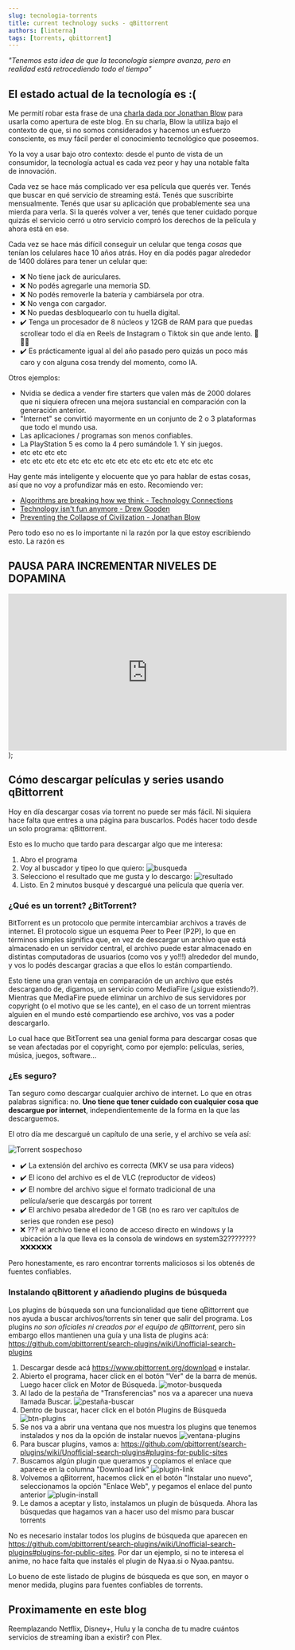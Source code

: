 ```yaml
---
slug: tecnologia-torrents
title: current technology sucks - qBittorrent
authors: [linterna]
tags: [torrents, qbittorrent]
---
```


_"Tenemos esta idea de que la teconología siempre avanza, pero en realidad está retrocediendo todo el tiempo"_

<!-- truncate -->

## El estado actual de la tecnología es :(

Me permití robar esta frase de una [charla dada por Jonathan Blow](https://www.youtube.com/watch?v=ZSRHeXYDLko) para usarla como apertura de este blog. En su charla, Blow la utiliza bajo el contexto de que, si no somos considerados y hacemos un esfuerzo consciente, es muy fácil perder el conocimiento tecnológico que poseemos.

Yo la voy a usar bajo otro contexto: desde el punto de vista de un consumidor, la tecnología actual es cada vez peor y hay una notable falta de innovación.

Cada vez se hace más complicado ver esa película que querés ver. Tenés que buscar en qué servicio de streaming está. Tenés que suscribirte mensualmente. Tenés que usar su aplicación que probablemente sea una mierda para verla. Si la querés volver a ver, tenés que tener cuidado porque quizás el servicio cerró u otro servicio compró los derechos de la película y ahora está en ese.

Cada vez se hace más difícil conseguir un celular que tenga _cosas_ que tenían los celulares hace 10 años atrás. Hoy en día podés pagar alrededor de 1400 doláres para tener un celular que:

- ❌ No tiene jack de auriculares.
- ❌ No podés agregarle una memoria SD.
- ❌ No podés removerle la batería y cambiársela por otra.
- ❌ No venga con cargador.
- ❌ No puedas desbloquearlo con tu huella digital.
- ✔️ Tenga un procesador de 8 núcleos y 12GB de RAM para que puedas scrollear todo el día en Reels de Instagram o Tiktok sin que ande lento. 💖💖💕
- ✔️ Es prácticamente igual al del año pasado pero quizás un poco más caro y con alguna cosa trendy del momento, como IA.

Otros ejemplos:

- Nvidia se dedica a vender fire starters que valen más de 2000 dolares que ni siquiera ofrecen una mejora sustancial en comparación con la generación anterior.
- "Internet" se convirtió mayormente en un conjunto de 2 o 3 plataformas que todo el mundo usa.
- Las aplicaciones / programas son menos confiables.
- La PlayStation 5 es como la 4 pero sumándole 1. Y sin juegos.
- etc etc etc etc
- etc etc etc etc etc etc etc etc etc etc etc etc etc etc etc etc

Hay gente más inteligente y elocuente que yo para hablar de estas cosas, así que no voy a profundizar más en esto. Recomiendo ver:

- [Algorithms are breaking how we think - Technology Connections](https://www.youtube.com/watch?v=QEJpZjg8GuA)
- [Technology isn't fun anymore - Drew Gooden](https://www.youtube.com/watch?v=P-TANCVoHlc)
- [Preventing the Collapse of Civilization - Jonathan Blow ](https://www.youtube.com/watch?v=ZSRHeXYDLko)

Pero todo eso no es lo importante ni la razón por la que estoy escribiendo esto. La razón es

  <div
    style={{
      margin: "0 auto",
      textAlign: "center",
    }}
  >
    <h2>PAUSA PARA INCREMENTAR NIVELES DE DOPAMINA</h2>
    <iframe
      width="560"
      height="315"
      src="https://www.youtube.com/embed/QPW3XwBoQlw?si=byCaKJ7mQrlXSn3N"
      title="YouTube video player"
      frameborder="0"
      allow="accelerometer; autoplay; clipboard-write; encrypted-media; gyroscope; picture-in-picture; web-share"
      referrerpolicy="strict-origin-when-cross-origin"
      allowfullscreen
    ></iframe>
  </div>
);

<DopamineAddiction />

## Cómo descargar películas y series usando qBittorrent

Hoy en día descargar cosas via torrent no puede ser más fácil. Ni siquiera hace falta que entres a una página para buscarlos. Podés hacer todo desde un solo programa: qBittorrent.

Esto es lo mucho que tardo para descargar algo que me interesa:

1. Abro el programa
2. Voy al buscador y tipeo lo que quiero:
   ![busqueda](./busqueda.png)
3. Selecciono el resultado que me gusta y lo descargo:
   ![resultado](./resultado.png)
4. Listo. En 2 minutos busqué y descargué una película que quería ver.

### ¿Qué es un torrent? ¿BitTorrent?

BitTorrent es un protocolo que permite intercambiar archivos a través de internet. El protocolo sigue un esquema Peer to Peer (P2P), lo que en términos simples significa que, en vez de descargar un archivo que está almacenado en un servidor central, el archivo puede estar almacenado en distintas computadoras de usuarios (como vos y yo!!!) alrededor del mundo, y vos lo podés descargar gracias a que ellos lo están compartiendo.

Esto tiene una gran ventaja en comparación de un archivo que estés descargando de, digamos, un servicio como MediaFire (¿sigue existiendo?). Mientras que MediaFire puede eliminar un archivo de sus servidores por copyright (o el motivo que se les cante), en el caso de un torrent mientras alguien en el mundo esté compartiendo ese archivo, vos vas a poder descargarlo.

Lo cual hace que BitTorrent sea una genial forma para descargar cosas que se vean afectadas por el copyright, como por ejemplo: películas, series, música, juegos, software...

### ¿Es seguro?

Tan seguro como descargar cualquier archivo de internet. Lo que en otras palabras significa: no. **Uno tiene que tener cuidado con cualquier cosa que descargue por internet**, independientemente de la forma en la que las descarguemos.

El otro día me descargué un capítulo de una serie, y el archivo se veía así:

![Torrent sospechoso](./torrent-sospechoso.png)

- ✔️ La extensión del archivo es correcta (MKV se usa para videos)
- ✔️ El icono del archivo es el de VLC (reproductor de videos)
- ✔️ El nombre del archivo sigue el formato tradicional de una película/serie que descargás por torrent
- ✔️ El archivo pesaba alrededor de 1 GB (no es raro ver capítulos de series que ronden ese peso)
- ❌ ??? el archivo tiene el icono de acceso directo en windows y la ubicación a la que lleva es la consola de windows en system32???????? ❌❌❌❌❌❌

Pero honestamente, es raro encontrar torrents maliciosos si los obtenés de fuentes confiables.

### Instalando qBittorent y añadiendo plugins de búsqueda

Los plugins de búsqueda son una funcionalidad que tiene qBittorrent que nos ayuda a buscar archivos/torrents sin tener que salir del programa. Los plugins _no son oficiales ni creados por el equipo de qBittorrent_, pero sin embargo ellos mantienen una guía y una lista de plugins acá: https://github.com/qbittorrent/search-plugins/wiki/Unofficial-search-plugins

1. Descargar desde acá https://www.qbittorrent.org/download e instalar.
1. Abierto el programa, hacer click en el botón "Ver" de la barra de menús. Luego hacer click en Motor de Búsqueda.
   ![motor-busqueda](./motor-busqueda.png)
1. Al lado de la pestaña de "Transferencias" nos va a aparecer una nueva llamada Buscar.
   ![pestaña-buscar](./pestaña-buscar.png)
1. Dentro de buscar, hacer click en el botón Plugins de Búsqueda
   ![btn-plugins](./btn-plugins.png)
1. Se nos va a abrir una ventana que nos muestra los plugins que tenemos instalados y nos da la opción de instalar nuevos
   ![ventana-plugins](./ventana-plugins.png)
1. Para buscar plugins, vamos a: https://github.com/qbittorrent/search-plugins/wiki/Unofficial-search-plugins#plugins-for-public-sites
1. Buscamos algún plugin que queramos y copiamos el enlace que aparece en la columna "Download link"
   ![plugin-link](./plugin-link.png)
1. Volvemos a qBitorrent, hacemos click en el botón "Instalar uno nuevo", seleccionamos la opción "Enlace Web", y pegamos el enlace del punto anterior
   ![plugin-install](./plugin-install.png)
1. Le damos a aceptar y listo, instalamos un plugin de búsqueda. Ahora las búsquedas que hagamos van a hacer uso del mismo para buscar torrents

No es necesario instalar todos los plugins de búsqueda que aparecen en https://github.com/qbittorrent/search-plugins/wiki/Unofficial-search-plugins#plugins-for-public-sites. Por dar un ejemplo, si no te interesa el anime, no hace falta que instalés el plugin de Nyaa.si o Nyaa.pantsu.

Lo bueno de este listado de plugins de búsqueda es que son, en mayor o menor medida, plugins para fuentes confiables de torrents.

## Proximamente en este blog

Reemplazando Netflix, Disney+, Hulu y la concha de tu madre cuántos servicios de streaming iban a existir? con Plex.
